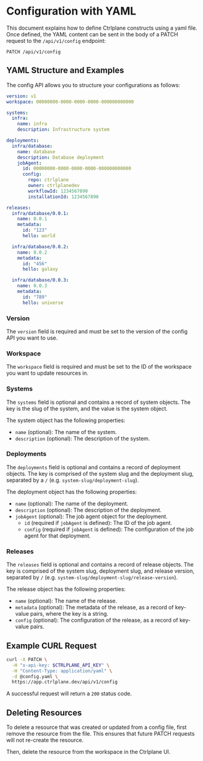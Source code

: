 # Configuration with YAML

This document explains how to define Ctrlplane constructs using a yaml file.
Once defined, the YAML content can be sent in the body of a PATCH request to the
`/api/v1/config` endpoint:

```
PATCH /api/v1/config
```

## YAML Structure and Examples

The config API allows you to structure your configurations as follows:

```yaml
version: v1
workspace: 00000000-0000-0000-0000-000000000000

systems:
  infra:
    name: infra
    description: Infrastructure system

deployments:
  infra/database:
    name: database
    description: Database deployment
    jobAgent:
      id: 00000000-0000-0000-0000-000000000000
      config:
        repo: ctrlplane
        owner: ctrlplanedev
        workflowId: 1234567890
        installationId: 1234567890

releases:
  infra/database/0.0.1:
    name: 0.0.1
    metadata:
      id: "123"
      hello: world

  infra/database/0.0.2:
    name: 0.0.2
    metadata:
      id: "456"
      hello: galaxy

  infra/database/0.0.3:
    name: 0.0.3
    metadata:
      id: "789"
      hello: universe
```

### Version

The `version` field is required and must be set to the version of the config API
you want to use.

### Workspace

The `workspace` field is required and must be set to the ID of the workspace you
want to update resources in.

### Systems

The `systems` field is optional and contains a record of system objects. The key
is the slug of the system, and the value is the system object.

The system object has the following properties:

- `name` (optional): The name of the system.
- `description` (optional): The description of the system.

### Deployments

The `deployments` field is optional and contains a record of deployment objects.
The key is comprised of the system slug and the deployment slug, separated by a
`/` (e.g. `system-slug/deployment-slug`).

The deployment object has the following properties:

- `name` (optional): The name of the deployment.
- `description` (optional): The description of the deployment.
- `jobAgent` (optional): The job agent object for the deployment.
  - `id` (required if `jobAgent` is defined): The ID of the job agent.
  - `config` (required if `jobAgent` is defined): The configuration of the job
    agent for that deployment.

### Releases

The `releases` field is optional and contains a record of release objects. The
key is comprised of the system slug, deployment slug, and release version,
separated by `/` (e.g. `system-slug/deployment-slug/release-version`).

The release object has the following properties:

- `name` (optional): The name of the release.
- `metadata` (optional): The metadata of the release, as a record of key-value
  pairs, where the key is a string.
- `config` (optional): The configuration of the release, as a record of
  key-value pairs.

## Example CURL Request

```bash
curl -X PATCH \
  -H "x-api-key: $CTRLPLANE_API_KEY" \
  -H "Content-Type: application/yaml" \
  -d @config.yaml \
  https://app.ctrlplane.dev/api/v1/config
```

A successful request will return a `200` status code.

## Deleting Resources

To delete a resource that was created or updated from a config file, first
remove the resource from the file. This ensures that future PATCH requests will
not re-create the resource.

Then, delete the resource from the workspace in the Ctrlplane UI.
